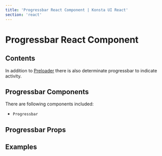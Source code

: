 ```yaml
---
title: 'Progressbar React Component | Konsta UI React'
section: 'react'
---
```



# Progressbar React Component

## Contents

In addition to [Preloader](/react/preloader) there is also determinate progressbar to indicate activity.

## Progressbar Components

There are following components included:

- `Progressbar`

## Progressbar Props

<ProgressbarProps />

## Examples

<ProgressbarExample />
